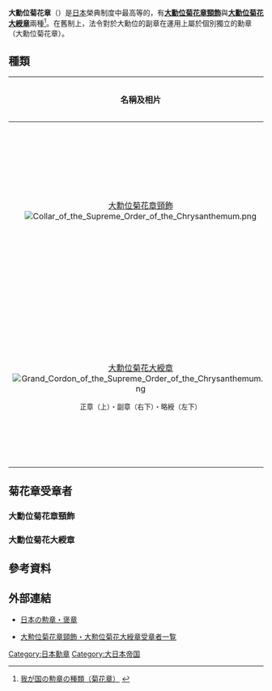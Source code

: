 {{Infobox order|name=大勳位菊花章<br>（菊花章）|image=[[File:Order_of_the_Chrysanthemum_Japan.png|200px]]<br />[[File:Collar_of_the_Supreme_Order_of_the_Chrysanthemum_004.jpg|200px]]|country={{JPN}}|image2=[[File:Order_Chrysantemum_Sash.svg|80px]]<br>[[File:Order_of_the_Chrysanthemum.svg|80px]]|awarded_by=[[天皇|天皇]]|status=存續|founded={{start date and age|1876|12|27|df=yes}}|founder=[[明治天皇|明治天皇]]|type=[[勳章|勳章]]|head_title=授予|head=[[今上天皇|今上天皇]]|lower=[[桐花章|桐花章]]|higher=無}}

'''大勳位菊花章'''（{{Jpn|j=大勲位菊花章|kana=だいくんいきっかしょう|rm=Dai-kun'i kikka-shō}}）是[[日本|日本]]榮典制度中最高等的{{tsl|ja|勲章 (日本)|日本勳章}}，有'''[[大勳位菊花章頸飾|大勳位菊花章頸飾]]'''與'''[[大勳位菊花大綬章|大勳位菊花大綬章]]'''兩種<ref>{{ja}}[http://www8.cao.go.jp/intro/kunsho/kikka.html 我が国の勲章の種類（菊花章）] {{Wayback|url=http://www8.cao.go.jp/intro/kunsho/kikka.html |date=20080621084000 }}</ref>。在舊制上，法令對於大勳位的副章在運用上屬於個別獨立的勳章（大勳位菊花章）。

== 種類 ==
{| class="wikitable"
|-
!名稱及相片
!制定日期
!授予對象
|-
|style="font-size:larger;" style="text-align:center"|[[大勳位菊花章頸飾|大勳位菊花章頸飾]][[File:Collar_of_the_Supreme_Order_of_the_Chrysanthemum.png|center]]
|1888年1月4日
|對國家勳功顯著卓越的人，主要是以天皇與外國元首為對象
|-
|style="font-size:larger;" style="text-align:center"|<br />[[大勳位菊花大綬章|大勳位菊花大綬章]][[File:Grand_Cordon_of_the_Supreme_Order_of_the_Chrysanthemum.png|center]]<br /><center><small>正章（上）・副章（右下）・略綬（左下）</small></center>
|1876年12月27日
|授與比[[旭日大綬章|旭日大綬章]]和[[瑞寶大綬章|瑞寶大綬章]]更高功勞者
|-
|}
==菊花章受章者==
===大勳位菊花章頸飾===
{{main|大勳位菊花章頸飾}}

===大勳位菊花大綬章===
{{main|大勳位菊花大綬章}}

==參考資料==
<div class="references-small">
<references />
</div>

==外部連結==
*{{ja}}[https://web.archive.org/web/20080703043308/http://www8.cao.go.jp/intro/kunsho/index.html 日本の勲章・褒章]
*{{ja}}[https://www.webcitation.org/6JdF6AnsU?url=http://www.geocities.jp/nakanolib/giten/kikka2.htm 大勲位菊花章頸飾・大勲位菊花大綬章受章者一覧]

{{日本勳章}}

[[Category:日本勳章|Category:日本勳章]]
[[Category:大日本帝国|Category:大日本帝国]]